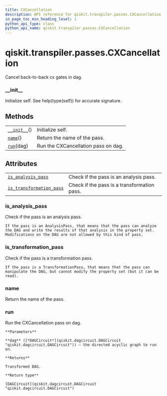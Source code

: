 ```yaml
---
title: CXCancellation
description: API reference for qiskit.transpiler.passes.CXCancellation
in_page_toc_min_heading_level: 1
python_api_type: class
python_api_name: qiskit.transpiler.passes.CXCancellation
---
```


# qiskit.transpiler.passes.CXCancellation

<Class id="qiskit.transpiler.passes.CXCancellation" github="https://github.com/qiskit/qiskit/tree/stable/0.18/qiskit/transpiler/passes/optimization/cx_cancellation.py" signature="CXCancellation(*args, **kwargs)">
  Cancel back-to-back cx gates in dag.

  ### \_\_init\_\_

  <Function id="qiskit.transpiler.passes.CXCancellation.__init__" name="__init__" signature="__init__()">
    Initialize self. See help(type(self)) for accurate signature.
  </Function>

  ## Methods

  |                                                                                                                      |                                     |
  | -------------------------------------------------------------------------------------------------------------------- | ----------------------------------- |
  | [`__init__`](#qiskit.transpiler.passes.CXCancellation.__init__ "qiskit.transpiler.passes.CXCancellation.__init__")() | Initialize self.                    |
  | [`name`](#qiskit.transpiler.passes.CXCancellation.name "qiskit.transpiler.passes.CXCancellation.name")()             | Return the name of the pass.        |
  | [`run`](#qiskit.transpiler.passes.CXCancellation.run "qiskit.transpiler.passes.CXCancellation.run")(dag)             | Run the CXCancellation pass on dag. |

  ## Attributes

  |                                                                                                                                                              |                                             |
  | ------------------------------------------------------------------------------------------------------------------------------------------------------------ | ------------------------------------------- |
  | [`is_analysis_pass`](#qiskit.transpiler.passes.CXCancellation.is_analysis_pass "qiskit.transpiler.passes.CXCancellation.is_analysis_pass")                   | Check if the pass is an analysis pass.      |
  | [`is_transformation_pass`](#qiskit.transpiler.passes.CXCancellation.is_transformation_pass "qiskit.transpiler.passes.CXCancellation.is_transformation_pass") | Check if the pass is a transformation pass. |

  ### is\_analysis\_pass

  <Function id="qiskit.transpiler.passes.CXCancellation.is_analysis_pass" name="is_analysis_pass" signature="property is_analysis_pass">
    Check if the pass is an analysis pass.

    If the pass is an AnalysisPass, that means that the pass can analyze the DAG and write the results of that analysis in the property set. Modifications on the DAG are not allowed by this kind of pass.
  </Function>

  ### is\_transformation\_pass

  <Function id="qiskit.transpiler.passes.CXCancellation.is_transformation_pass" name="is_transformation_pass" signature="property is_transformation_pass">
    Check if the pass is a transformation pass.

    If the pass is a TransformationPass, that means that the pass can manipulate the DAG, but cannot modify the property set (but it can be read).
  </Function>

  ### name

  <Function id="qiskit.transpiler.passes.CXCancellation.name" name="name" signature="name()">
    Return the name of the pass.
  </Function>

  ### run

  <Function id="qiskit.transpiler.passes.CXCancellation.run" name="run" signature="run(dag)">
    Run the CXCancellation pass on dag.

    **Parameters**

    **dag** ([*DAGCircuit*](qiskit.dagcircuit.DAGCircuit "qiskit.dagcircuit.DAGCircuit")) – the directed acyclic graph to run on.

    **Returns**

    Transformed DAG.

    **Return type**

    [DAGCircuit](qiskit.dagcircuit.DAGCircuit "qiskit.dagcircuit.DAGCircuit")
  </Function>
</Class>

